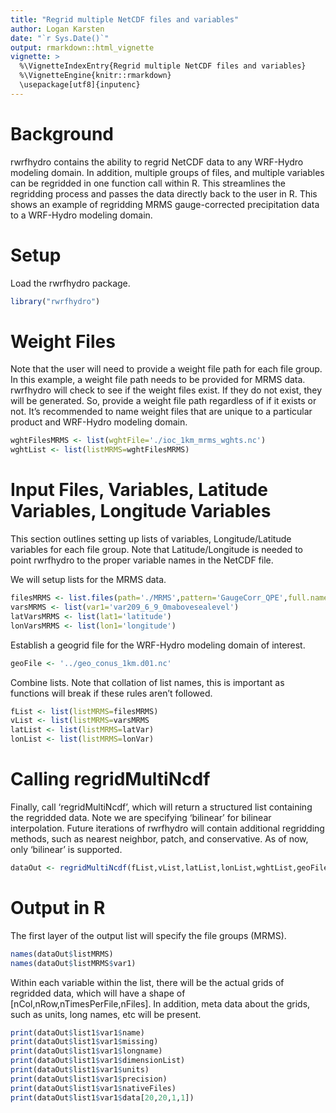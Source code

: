```yaml
---
title: "Regrid multiple NetCDF files and variables"
author: Logan Karsten
date: "`r Sys.Date()`"
output: rmarkdown::html_vignette
vignette: >
  %\VignetteIndexEntry{Regrid multiple NetCDF files and variables}
  %\VignetteEngine{knitr::rmarkdown}
  \usepackage[utf8]{inputenc}
---
```


# Background
rwrfhydro contains the ability to regrid NetCDF data to any WRF-Hydro
modeling domain. In addition, multiple groups of files, and multiple
variables can be regridded in one function call within R. This 
streamlines the regridding process and passes the data directly back 
to the user in R. This shows an example of regridding MRMS gauge-corrected
precipitation data to a WRF-Hydro modeling domain.

# Setup
Load the rwrfhydro package.
```r
library("rwrfhydro")
```

# Weight Files

Note that the user will need to provide a weight file path for each file group. In this
example, a weight file path needs to be provided for MRMS data. rwrfhydro will check
to see if the weight files exist. If they do not exist, they will be generated. So, provide
a weight file path regardless of if it exists or not. It's recommended to name weight
files that are unique to a particular product and WRF-Hydro modeling domain.

```r
wghtFilesMRMS <- list(wghtFile='./ioc_1km_mrms_wghts.nc')
wghtList <- list(listMRMS=wghtFilesMRMS)
```

# Input Files, Variables, Latitude Variables, Longitude Variables

This section outlines setting up lists of variables, Longitude/Latitude variables 
for each file group. Note that Latitude/Longitude is needed to point rwrfhydro 
to the proper variable names in the NetCDF file. 

We will setup lists for the MRMS data.

```r
filesMRMS <- list.files(path='./MRMS',pattern='GaugeCorr_QPE',full.names=TRUE)
varsMRMS <- list(var1='var209_6_9_0mabovesealevel')
latVarsMRMS <- list(lat1='latitude')
lonVarsMRMS <- list(lon1='longitude')
```

Establish a geogrid file for the WRF-Hydro modeling domain of interest.
```r
geoFile <- '../geo_conus_1km.d01.nc'
```

Combine lists. Note that collation of list names, this is important as functions
will break if these rules aren't followed. 
```r
fList <- list(listMRMS=filesMRMS)
vList <- list(listMRMS=varsMRMS
latList <- list(listMRMS=latVar)
lonList <- list(listMRMS=lonVar)
```

# Calling regridMultiNcdf

Finally, call 'regridMultiNcdf', which will return a structured list containing
the regridded data. Note we are specifying 'bilinear' for bilinear interpolation.
Future iterations of rwrfhydro will contain additional regridding methods, such as
nearest neighbor, patch, and conservative. As of now, only 'bilinear' is supported.
```r
dataOut <- regridMultiNcdf(fList,vList,latList,lonList,wghtList,geoFile,'bilinear')
```

# Output in R

The first layer of the output list will specify the file groups (MRMS).

```r
names(dataOut$listMRMS)
names(dataOut$listMRMS$var1)
```

Within each variable within the list, there will be the actual grids of regridded
data, which will have a shape of [nCol,nRow,nTimesPerFile,nFiles]. In addition,
meta data about the grids, such as units, long names, etc will be present. 

```r
print(dataOut$list1$var1$name)
print(dataOut$list1$var1$missing)
print(dataOut$list1$var1$longname)
print(dataOut$list1$var1$dimensionList)
print(dataOut$list1$var1$units)
print(dataOut$list1$var1$precision)
print(dataOut$list1$var1$nativeFiles)
print(dataOut$list1$var1$data[20,20,1,1])
```

